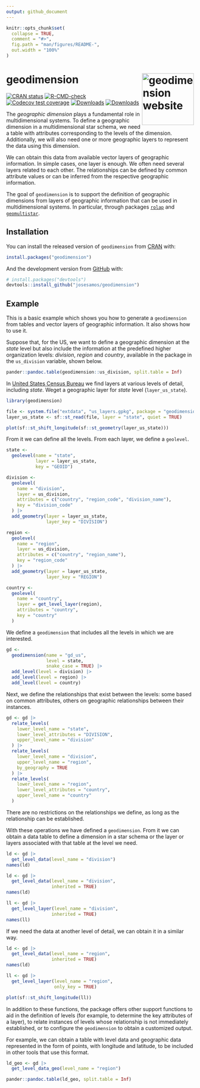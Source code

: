 ```yaml
---
output: github_document
---
```

<!-- README.md is generated from README.Rmd. Please edit that file -->

```r
knitr::opts_chunk$set(
  collapse = TRUE,
  comment = "#>",
  fig.path = "man/figures/README-",
  out.width = "100%"
)
```

# geodimension <a href="https://josesamos.github.io/geodimension/"><img src="man/figures/logo.png" align="right" height="139" alt="geodimension website" /></a>

<!-- badges: start -->
[![CRAN status](https://www.r-pkg.org/badges/version/geodimension)](https://CRAN.R-project.org/package=geodimension)
[![R-CMD-check](https://github.com/josesamos/geodimension/actions/workflows/R-CMD-check.yaml/badge.svg)](https://github.com/josesamos/geodimension/actions/workflows/R-CMD-check.yaml)
[![Codecov test coverage](https://codecov.io/gh/josesamos/geodimension/branch/master/graph/badge.svg)](https://app.codecov.io/gh/josesamos/geodimension?branch=master)
[![Downloads](http://cranlogs.r-pkg.org/badges/geodimension?color=brightgreen)](https://www.r-pkg.org:443/pkg/geodimension)
[![Downloads](http://cranlogs.r-pkg.org/badges/grand-total/geodimension?color=brightgreen)](https://www.r-pkg.org:443/pkg/geodimension)
<!-- badges: end -->


The *geographic dimension* plays a fundamental role in multidimensional systems. To define a geographic dimension in a multidimensional star schema, we need a table with attributes corresponding to the levels of the dimension. Additionally, we will also need one or more geographic layers to represent the data using this dimension. 

We can obtain this data from available vector layers of geographic information. In simple cases, one layer is enough. We often need several layers related to each other. The relationships can be defined by common attribute values or can be inferred from the respective geographic information.

The goal of `geodimension` is to support the definition of geographic dimensions from layers of geographic information that can be used in multidimensional systems. In particular, through packages [`rolap`](https://cran.r-project.org/package=rolap) and [`geomultistar`](https://cran.r-project.org/package=geomultistar).

## Installation

You can install the released version of `geodimension` from [CRAN](https://CRAN.R-project.org) with:

``` r
install.packages("geodimension")
```

And the development version from [GitHub](https://github.com/) with:

``` r
# install.packages("devtools")
devtools::install_github("josesamos/geodimension")
```
## Example

This is a basic example which shows you how to generate a `geodimension` from tables and vector layers of geographic information. It also shows how to use it.

Suppose that, for the US, we want to define a geographic dimension at the *state* level but also include the information at the predefined higher organization levels: *division*, *region* and *country*, available in the package in the `us_division` variable, shown below.

```r
pander::pandoc.table(geodimension::us_division, split.table = Inf)
```

In [United States Census Bureau](https://www.census.gov) we find layers at various levels of detail, including *state*. Weget a geographic layer for *state* level (`layer_us_state`). 

```r
library(geodimension)

file <- system.file("extdata", "us_layers.gpkg", package = "geodimension")
layer_us_state <- sf::st_read(file, layer = "state", quiet = TRUE)

plot(sf::st_shift_longitude(sf::st_geometry(layer_us_state)))
```

From it we can define all the levels. From each layer, we define a `geolevel`.

```r
state <-
  geolevel(name = "state",
           layer = layer_us_state,
           key = "GEOID")

division <-
  geolevel(
    name = "division",
    layer = us_division,
    attributes = c("country", "region_code", "division_name"),
    key = "division_code"
  ) |>
  add_geometry(layer = layer_us_state,
               layer_key = "DIVISION")

region <-
  geolevel(
    name = "region",
    layer = us_division,
    attributes = c("country", "region_name"),
    key = "region_code"
  ) |>
  add_geometry(layer = layer_us_state,
               layer_key = "REGION")

country <-
  geolevel(
    name = "country",
    layer = get_level_layer(region),
    attributes = "country",
    key = "country"
  )
```

We define a `geodimension` that includes all the levels in which we are interested.

```r
gd <-
  geodimension(name = "gd_us",
               level = state,
               snake_case = TRUE) |>
  add_level(level = division) |>
  add_level(level = region) |>
  add_level(level = country)
```

Next, we define the relationships that exist between the levels: some based on common attributes, others on geographic relationships between their instances.

```r
gd <- gd |>
  relate_levels(
    lower_level_name = "state",
    lower_level_attributes = "DIVISION",
    upper_level_name = "division"
  ) |>
  relate_levels(
    lower_level_name = "division",
    upper_level_name = "region",
    by_geography = TRUE
  ) |>
  relate_levels(
    lower_level_name = "region",
    lower_level_attributes = "country",
    upper_level_name = "country"
  )
```

There are no restrictions on the relationships we define, as long as the relationship can be established.

With these operations we have defined a `geodimension`. From it we can obtain a data table to define a dimension in a star schema or the layer or layers associated with that table at the level we need.

```r
ld <- gd |>
  get_level_data(level_name = "division")
names(ld)

ld <- gd |>
  get_level_data(level_name = "division",
                 inherited = TRUE)
names(ld)

ll <- gd |>
  get_level_layer(level_name = "division",
                 inherited = TRUE)
names(ll)
```

If we need the data at another level of detail, we can obtain it in a similar way.

```r
ld <- gd |>
  get_level_data(level_name = "region",
                 inherited = TRUE)
names(ld)

ll <- gd |>
  get_level_layer(level_name = "region",
                  only_key = TRUE)

plot(sf::st_shift_longitude(ll))
```

In addition to these functions, the package offers other support functions to aid in the definition of levels (for example, to determine the key attributes of a layer), to relate instances of levels whose relationship is not immediately established, or to configure the `geodimension` to obtain a customized output.

For example, we can obtain a table with level data and geographic data represented in the form of points, with longitude and latitude, to be included in other tools that use this format.

```r
ld_geo <- gd |>
  get_level_data_geo(level_name = "region")

pander::pandoc.table(ld_geo, split.table = Inf)
```

